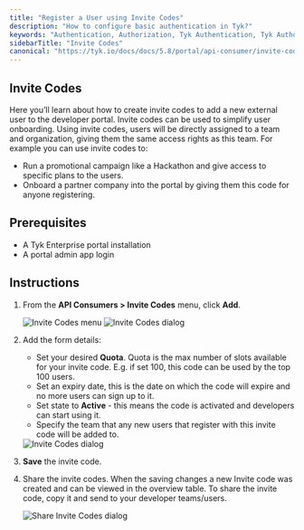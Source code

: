 ```yaml
---
title: "Register a User using Invite Codes"
description: "How to configure basic authentication in Tyk?"
keywords: "Authentication, Authorization, Tyk Authentication, Tyk Authorization, Secure APIs, Basic Authentication"
sidebarTitle: "Invite Codes"
canonical: "https://tyk.io/docs/docs/5.8/portal/api-consumer/invite-codes"
---
```


## Invite Codes

Here you’ll learn about how to create invite codes to add a new external user to the developer portal. Invite codes can be used to simplify user onboarding. Using invite codes, users will be directly assigned to a team and organization, giving them the same access rights as this team. For example you can use invite codes to:
- Run a promotional campaign like a Hackathon and give access to specific plans to the users.
- Onboard a partner company into the portal by giving them this code for anyone registering.

## Prerequisites

- A Tyk Enterprise portal installation
- A portal admin app login

## Instructions

1. From the **API Consumers > Invite Codes** menu, click **Add**.

    <img src="/img/dashboard/portal-management/enterprise-portal/invite-codes.png" alt="Invite Codes menu" />
    <img src="/img/dashboard/portal-management/enterprise-portal/add-invite-code.png" alt="Invite Codes dialog" />

2. Add the form details:

   - Set your desired **Quota**. Quota is the max number of slots available for your invite code. E.g. if set 100, this code can be used by the top 100 users.
   - Set an expiry date, this is the date on which the code will expire and no more users can sign up to it.
   - Set state to **Active** - this means the code is activated and developers can start using it.
   - Specify the team that any new users that register with this invite code will be added to.

    <img src="/img/dashboard/portal-management/enterprise-portal/invite-code-dialog.png" alt="Invite Codes dialog" />

3. **Save** the invite code.
4. Share the invite codes. When the saving changes a new Invite code was created and can be viewed in the overview table. To share the invite code, copy it and send to your developer teams/users.

    <img src="/img/dashboard/portal-management/enterprise-portal/share-invite-codes.png" alt="Share Invite Codes dialog" />

